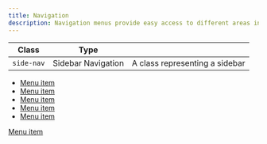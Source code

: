 ```yaml
---
title: Navigation
description: Navigation menus provide easy access to different areas in a website or application.
---
```


| Class            | Type                   |                                                 |
| ---------------- | ---------------------- | ----------------------------------------------- |
| `side-nav`       | Sidebar Navigation     | A class representing a sidebar                  |

<Preview>
  <div class="side-nav">
      <div class="side-nav-level-1">
        <div class="side-nav-main">
          <section class="drop-section">
            <ul class="drop-list">
              <li class="drop-list-item">
                <a class="drop-button is-selected" href="">
                  <span class="icon-home" aria-hidden="true"></span>
                  <span class="text">Menu item</span>
                </a>
              </li>
              <li class="drop-list-item">
                <a class="drop-button" href="">
                  <span class="icon-user-group" aria-hidden="true"></span>
                  <span class="text">Menu item</span>
                </a>
              </li>
                <li class="drop-list-item">
                    <a class="drop-button" href="">
                        <span class="icon-bell" aria-hidden="true"></span>
                        <span class="text">Menu item</span>
                    </a>
                </li>
                <li class="drop-list-item">
                    <a class="drop-button" href="">
                        <span class="icon-chart-pie" aria-hidden="true"></span>
                        <span class="text">Menu item</span>
                    </a>
                </li>
                <li class="drop-list-item">
                    <a class="drop-button" href="">
                        <span class="icon-document" aria-hidden="true"></span>
                        <span class="text">Menu item</span>
                    </a>
                </li>
            </ul>
          </section>
        </div>
        <div class="side-nav-bottom">
            <section class="drop-section">
                <a class="drop-button" href="">
                    <span class="icon-cog" aria-hidden="true"></span>
                    <span class="text">Menu item</span>
                </a>
            </section>
        </div>
      </div>
  </div>  
</Preview>
